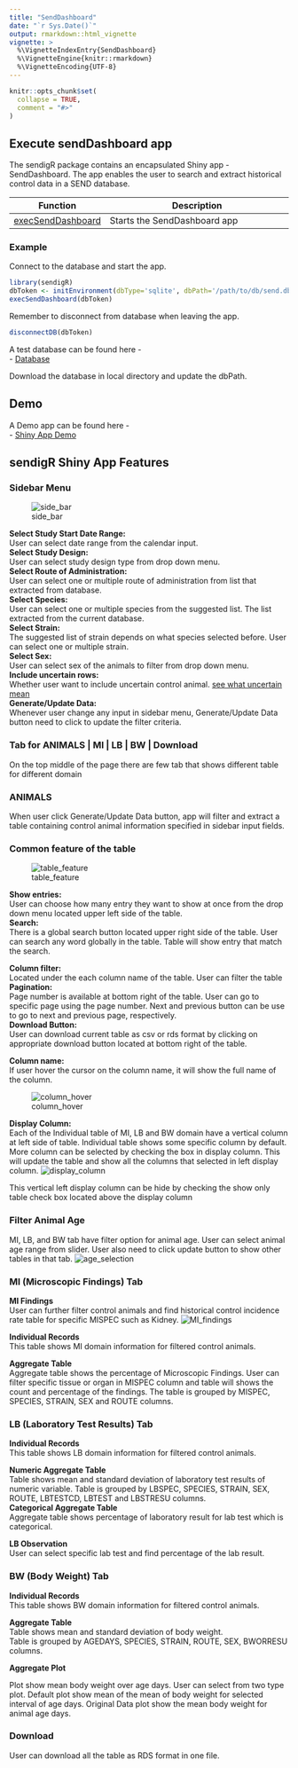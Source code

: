 ```yaml
---
title: "SendDashboard"
date: "`r Sys.Date()`"
output: rmarkdown::html_vignette
vignette: >
  %\VignetteIndexEntry{SendDashboard}
  %\VignetteEngine{knitr::rmarkdown}
  %\VignetteEncoding{UTF-8}
---
```


```r
knitr::opts_chunk$set(
  collapse = TRUE,
  comment = "#>"
)
```


## Execute sendDashboard app

The sendigR package contains an encapsulated Shiny app - SendDashboard. The app enables the user to search and extract historical control data in a SEND database.


| Function | Description |
|-|------------|
| [execSendDashboard](../reference/execSendDashboard.html){target="_blank"} |Starts the SendDashboard app | 


### Example 

Connect to the database and start the app.   


```R
library(sendigR)
dbToken <- initEnvironment(dbType='sqlite', dbPath='/path/to/db/send.db')
execSendDashboard(dbToken)
```

Remember to disconnect from database when leaving the app.  

```R
disconnectDB(dbToken)
```
A test database can be found here -  
- [Database](https://github.com/phuse-org/sendigR/blob/main/tests/data/send_no_duplicates.db){target="_blank"}  

Download the database in local directory and update the dbPath.  

## Demo   
A Demo app can be found here -  
- [Shiny App Demo](https://phuse-org.shinyapps.io/sendigR/){target="_blank"}    

## sendigR Shiny App Features

### Sidebar Menu  

![side_bar](https://user-images.githubusercontent.com/31291716/177619443-6bded096-f69e-44ca-b1b6-4a4c6556d404.gif)

__Select Study Start Date Range:__  
User can select date range from the calendar input.  
__Select Study Design:__  
User can select study design type from drop down menu.  
__Select Route of Administration:__      
User can select one or multiple route of administration from list that extracted from database.   
__Select Species:__  
User can select one or multiple species from the suggested list. The list extracted from the current database.  
__Select Strain:__  
The suggested list of strain depends on what species selected before. User can select one or multiple strain.  
__Select Sex:__  
User can select sex of the animals to filter from drop down menu.  
__Include uncertain rows:__  
Whether user want to include uncertain control animal.
[see  what uncertain mean](../reference/getControlSubj.html){target="_blank"}    
__Generate/Update Data:__  
Whenever user change any input in sidebar menu, Generate/Update Data button need to click to update the filter criteria.




### Tab for ANIMALS | MI  | LB | BW | Download  

On the top middle of the page there are few tab that shows different table for different domain

### ANIMALS  
When user click Generate/Update Data button, app will filter and extract a table containing control animal information specified in sidebar input fields.

### Common feature of the table
![table_feature](https://user-images.githubusercontent.com/31291716/177620363-3326e301-04b8-451b-99dd-2d2bc1637db8.gif)


__Show entries:__  
User can choose how many entry they want to show at once from the drop down menu located upper left side of the table.  
__Search:__  
There is a global search button located upper right side of the table. User can search any word globally in the table. Table will show entry that match the search.  


__Column filter:__    
Located under the each column name of the table. User can filter the table     
__Pagination:__  
Page number is available at bottom right of the table. User can go to specific page using the page number. Next and previous button can be use to go to next and previous page, respectively.  
__Download Button:__  
User can download current table as csv or rds format by clicking on appropriate download button located at bottom right of the table.  

__Column name:__  
If user hover the cursor on the column name, it will show the full name of the column.  

![column_hover](https://user-images.githubusercontent.com/31291716/177578200-26199228-d425-4256-8719-d8f0fed92fc5.gif)

__Display Column:__  
Each of the Individual table of MI, LB and BW domain have a vertical column at left side of table. Individual table shows some specific column by default. More column can be selected by checking the box in display column. This will update the table and show all the columns that selected in left display column. 
![display_column](https://user-images.githubusercontent.com/31291716/177612096-2e5544fa-6a4d-4145-81d5-8e593de89848.gif)

This vertical left display column can be hide by checking the show only table check box located above the display column

### Filter Animal Age

MI, LB,  and BW tab have filter option for animal age. User can select animal age range from slider. User also need to click update button to show  other tables in that tab. 
![age_selection](https://user-images.githubusercontent.com/31291716/177612185-59b6d45b-436a-402e-ba35-948458ab477d.gif)

### MI (Microscopic Findings) Tab

__MI Findings__  
User can further filter control animals and find historical control incidence rate table for specific MISPEC such as Kidney.
![MI_findings](https://user-images.githubusercontent.com/31291716/177612213-f65a30c3-f46a-42ed-b870-606d08a3a667.gif)

__Individual Records__  
This table shows MI domain information for filtered control animals.    

__Aggregate Table__  
Aggregate table shows the percentage of Microscopic Findings.
User can filter specific tissue or organ in MISPEC column and table will shows the count and percentage of the findings. The table is grouped by MISPEC, SPECIES, STRAIN, SEX and ROUTE columns.   

### LB (Laboratory Test Results) Tab

__Individual Records__  
This table shows LB domain information for filtered control animals.   

__Numeric Aggregate Table__  
Table shows mean and standard deviation of laboratory test results of numeric  variable.
Table is grouped by LBSPEC, SPECIES, STRAIN, SEX, ROUTE, LBTESTCD, LBTEST and LBSTRESU columns.    
__Categorical Aggregate Table__   
Aggregate table shows percentage of laboratory result for lab test which is categorical.

__LB Observation__  
User can select specific lab test and find percentage of the lab result.


### BW (Body Weight) Tab

__Individual Records__  
This table shows BW domain information for filtered control animals.    

__Aggregate Table__  
Table shows mean and standard deviation of body weight.  
Table is grouped by AGEDAYS, SPECIES, STRAIN, ROUTE, SEX, BWORRESU columns. 

__Aggregate Plot__  

Plot show mean body weight over age days. User can  select from two type plot.  Default plot show mean of the mean of body weight for selected interval of age days.  Original Data plot show the mean body weight for animal age days.

### Download  
User can download all the table as RDS format in one file.  









